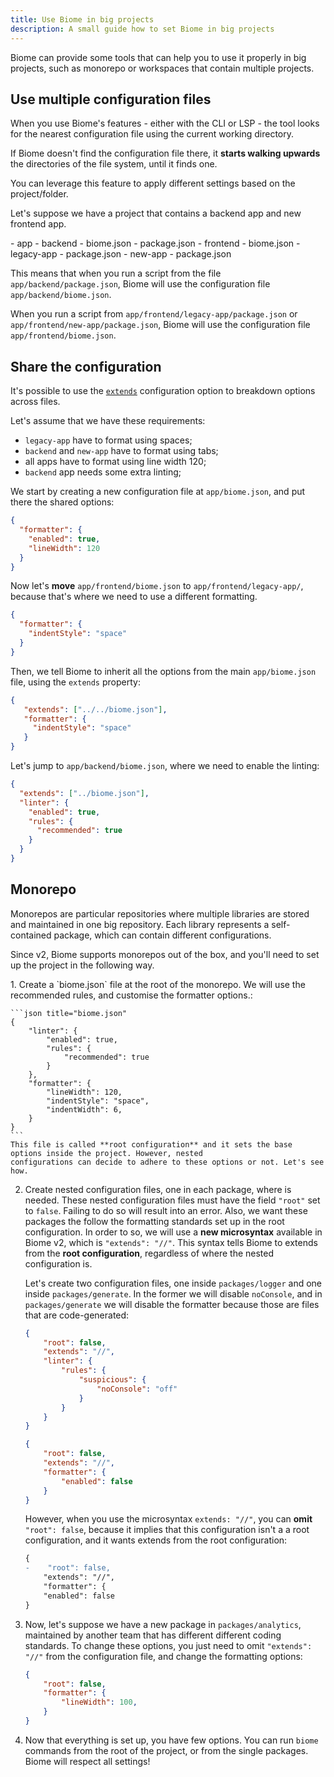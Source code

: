 ```yaml
---
title: Use Biome in big projects
description: A small guide how to set Biome in big projects
---
```



Biome can provide some tools that can help you to use it properly in big projects, such as monorepo or workspaces that contain multiple projects.


## Use multiple configuration files

When you use Biome's features - either with the CLI or LSP - the tool looks for the nearest configuration file using the current working directory.

If Biome doesn't find the configuration file there, it **starts walking upwards** the directories of the file system, until it finds one.

You can leverage this feature to apply different settings based on the project/folder.

Let's suppose we have a project that contains a backend app and new frontend app.


<FileTree>
  - app
    - backend
      - biome.json
      - package.json
    - frontend
      - biome.json
      - legacy-app
        - package.json
      - new-app
        - package.json
</FileTree>

This means that when you run a script from the file `app/backend/package.json`, Biome will use the configuration file `app/backend/biome.json`.

When you run a script from `app/frontend/legacy-app/package.json` or `app/frontend/new-app/package.json`, Biome will use the configuration file `app/frontend/biome.json`.

## Share the configuration

It's possible to use the [`extends`](/guides/configure-biome/#share-a-configuration-file) configuration option to breakdown options across files.

Let's assume that we have these requirements:
- `legacy-app` have to format using spaces;
- `backend` and `new-app` have to format using tabs;
- all apps have to format using line width 120;
- `backend` app needs some extra linting;

We start by creating a new configuration file at `app/biome.json`, and put there the shared options:


```json title="app/biome.json"
{
  "formatter": {
    "enabled": true,
    "lineWidth": 120
  }
}
```

Now let's **move** `app/frontend/biome.json` to `app/frontend/legacy-app/`, because that's where we need to use a different formatting.


```json title="app/frontend/legacy-app/biome.json"
{
  "formatter": {
    "indentStyle": "space"
  }
}
```

Then, we tell Biome to inherit all the options from the main `app/biome.json` file, using the `extends` property:

```json title="app/frontend/legacy-app/biome.json" ins={2}
{
   "extends": ["../../biome.json"],
   "formatter": {
     "indentStyle": "space"
   }
}
```

Let's jump to `app/backend/biome.json`, where we need to enable the linting:


```json title="app/backend/biome.json"
{
  "extends": ["../biome.json"],
  "linter": {
    "enabled": true,
    "rules": {
      "recommended": true
    }
  }
}
```

## Monorepo

Monorepos are particular repositories where multiple libraries are stored and maintained in one big repository. Each library represents a self-contained package, which can contain different configurations.

Since v2, Biome supports monorepos out of the box, and you'll need to set up the project in the following way.

<Steps>
1. Create a `biome.json` file at the root of the monorepo. We will use the recommended rules, and customise the formatter
    options.:

    ```json title="biome.json"
    {
        "linter": {
            "enabled": true,
            "rules": {
                "recommended": true
            }
        },
        "formatter": {
            "lineWidth": 120,
            "indentStyle": "space",
            "indentWidth": 6,
        }
    }
    ```
    This file is called **root configuration** and it sets the base options inside the project. However, nested
    configurations can decide to adhere to these options or not. Let's see how.

2. Create nested configuration files, one in each package, where is needed. These nested configuration files must have the
    field `"root"` set to `false`. Failing to do so will result into an error. Also, we want these packages the follow
    the formatting standards set up in the root configuration. In order to so, we will use a **new microsyntax**
    available in Biome v2, which is `"extends": "//"`. This syntax tells Biome to extends from the **root configuration**,
    regardless of where the nested configuration is.

    Let's create two configuration files,
    one inside `packages/logger` and one inside `packages/generate`. In the former we will disable `noConsole`, and in
    `packages/generate` we will disable the formatter because those are files that are code-generated:

    ```json title="packages/logger/biome.json"
    {
        "root": false,
        "extends": "//",
        "linter": {
            "rules": {
                "suspicious": {
                    "noConsole": "off"
                }
            }
        }
    }
    ```

    ```json title="packages/generate/biome.json"
    {
        "root": false,
        "extends": "//",
        "formatter": {
            "enabled": false
        }
    }
    ```
    However, when you use the microsyntax `extends: "//"`, you can **omit**  `"root": false`, because it implies that this configuration isn't a
    a root configuration, and it wants extends from the root configuration:

    ```diff title="packages/generate/biome.json"
    {
    -    "root": false,
        "extends": "//",
        "formatter": {
        "enabled": false
    }
    ```
3. Now, let's suppose we have a new package in `packages/analytics`, maintained by another team that has different different coding standards.
    To change these options, you just need to omit `"extends": "//"` from the configuration file, and change the formatting options:
    ```json title="packages/analytics/biome.json"
    {
        "root": false,
        "formatter": {
            "lineWidth": 100,
        }
    }

    ```
4. Now that everything is set up, you have few options. You can run `biome` commands from the root of the project, or from the single packages.
    Biome will respect all settings!
</Steps>